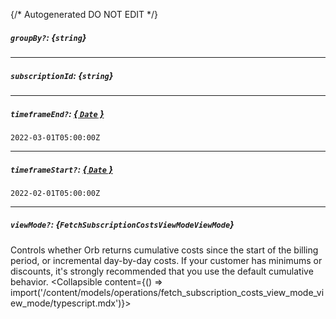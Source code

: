 {/* Autogenerated DO NOT EDIT  */}

##### `groupBy?`: *{`string`}*

---
##### `subscriptionId`: *{`string`}*

---
##### `timeframeEnd?`: [*{ `Date` }*](https://developer.mozilla.org/en-US/docs/Web/JavaScript/Reference/Global_Objects/Date)
`2022-03-01T05:00:00Z`

---
##### `timeframeStart?`: [*{ `Date` }*](https://developer.mozilla.org/en-US/docs/Web/JavaScript/Reference/Global_Objects/Date)
`2022-02-01T05:00:00Z`

---
##### `viewMode?`: *{`FetchSubscriptionCostsViewModeViewMode`}*
Controls whether Orb returns cumulative costs since the start of the billing period, or incremental day-by-day costs. If your customer has minimums or discounts, it's strongly recommended that you use the default cumulative behavior.
<Collapsible content={() => import('/content/models/operations/fetch_subscription_costs_view_mode_view_mode/typescript.mdx')}>
</Collapsible>

